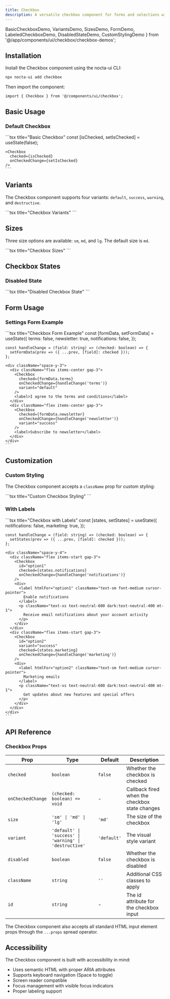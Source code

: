 ```yaml
---
title: Checkbox
description: A versatile checkbox component for forms and selections with multiple variants, sizes and dark mode support
---
```


  BasicCheckboxDemo, 
  VariantsDemo, 
  SizesDemo, 
  FormDemo,
  LabeledCheckboxDemo,
  DisabledStateDemo,
  CustomStylingDemo
} from '@/app/components/ui/checkbox/checkbox-demos';

## Installation

Install the Checkbox component using the nocta-ui CLI:

```bash title="Terminal"
npx nocta-ui add checkbox
```

Then import the component:

```tsx title="Import"
import { Checkbox } from '@/components/ui/checkbox';
```

## Basic Usage

### Default Checkbox

<DocsTabs defaultValue="preview">
  <DocsTab value="preview" title="Preview">
    <div className="my-6">
      <BasicCheckboxDemo />
    </div>
  </DocsTab>
  <DocsTab value="code" title="Code">
    ```tsx title="Basic Checkbox"
    const [isChecked, setIsChecked] = useState(false);
    
    <Checkbox 
      checked={isChecked} 
      onCheckedChange={setIsChecked} 
    />
    ```
  </DocsTab>
</DocsTabs>

## Variants

The Checkbox component supports four variants: `default`, `success`, `warning`, and `destructive`.

<DocsTabs defaultValue="preview">
  <DocsTab value="preview" title="Preview">
    <div className="my-6">
      <VariantsDemo />
    </div>
  </DocsTab>
  <DocsTab value="code" title="Code">
    ```tsx title="Checkbox Variants"
    <Checkbox variant="default" checked={true} />
    <Checkbox variant="success" checked={true} />
    <Checkbox variant="warning" checked={true} />
    <Checkbox variant="destructive" checked={true} />
    ```
  </DocsTab>
</DocsTabs>

## Sizes

Three size options are available: `sm`, `md`, and `lg`. The default size is `md`.

<DocsTabs defaultValue="preview">
  <DocsTab value="preview" title="Preview">
    <div className="my-6">
      <SizesDemo />
    </div>
  </DocsTab>
  <DocsTab value="code" title="Code">
    ```tsx title="Checkbox Sizes"
    <Checkbox size="sm" checked={true} />
    <Checkbox size="md" checked={true} />
    <Checkbox size="lg" checked={true} />
    ```
  </DocsTab>
</DocsTabs>

## Checkbox States

### Disabled State

<DocsTabs defaultValue="preview">
  <DocsTab value="preview" title="Preview">
    <DisabledStateDemo />
  </DocsTab>
  <DocsTab value="code" title="Code">
    ```tsx title="Disabled Checkbox State"
    <Checkbox disabled={false} />
    <Checkbox checked={true} disabled={false} />
    <Checkbox disabled={true} />
    <Checkbox checked={true} disabled={true} />
    ```
  </DocsTab>
</DocsTabs>

## Form Usage

### Settings Form Example

<DocsTabs defaultValue="preview">
  <DocsTab value="preview" title="Preview">
    <div className="my-6">
      <FormDemo />
    </div>
  </DocsTab>
  <DocsTab value="code" title="Code">
    ```tsx title="Checkbox Form Example"
    const [formData, setFormData] = useState({
      terms: false,
      newsletter: true,
      notifications: false,
    });

    const handleChange = (field: string) => (checked: boolean) => {
      setFormData(prev => ({ ...prev, [field]: checked }));
    };

    <div className="space-y-3">
      <div className="flex items-center gap-3">
        <Checkbox 
          checked={formData.terms} 
          onCheckedChange={handleChange('terms')}
          variant="default"
        />
        <label>I agree to the terms and conditions</label>
      </div>
      <div className="flex items-center gap-3">
        <Checkbox 
          checked={formData.newsletter} 
          onCheckedChange={handleChange('newsletter')}
          variant="success"
        />
        <label>Subscribe to newsletter</label>
      </div>
    </div>
    ```
  </DocsTab>
</DocsTabs>

## Customization

### Custom Styling

The Checkbox component accepts a `className` prop for custom styling:

<DocsTabs defaultValue="preview">
  <DocsTab value="preview" title="Preview">
    <div className="my-6">
      <CustomStylingDemo />
    </div>
  </DocsTab>
  <DocsTab value="code" title="Code">
    ```tsx title="Custom Checkbox Styling"
    <Checkbox className="scale-125" checked={true} />
    <Checkbox className="rounded-full" checked={true} />
    <Checkbox className="shadow-lg" checked={false} />
    ```
  </DocsTab>
</DocsTabs>

### With Labels

<DocsTabs defaultValue="preview">
  <DocsTab value="preview" title="Preview">
    <div className="my-6">
      <LabeledCheckboxDemo />
    </div>
  </DocsTab>
  <DocsTab value="code" title="Code">
    ```tsx title="Checkbox with Labels"
    const [states, setStates] = useState({
      notifications: false,
      marketing: true,
    });

    const handleChange = (field: string) => (checked: boolean) => {
      setStates(prev => ({ ...prev, [field]: checked }));
    };

    <div className="space-y-4">
      <div className="flex items-start gap-3">
        <Checkbox 
          id="option1" 
          checked={states.notifications}
          onCheckedChange={handleChange('notifications')}
        />
        <div>
          <label htmlFor="option1" className="text-sm font-medium cursor-pointer">
            Enable notifications
          </label>
          <p className="text-xs text-neutral-600 dark:text-neutral-400 mt-1">
            Receive email notifications about your account activity
          </p>
        </div>
      </div>
      <div className="flex items-start gap-3">
        <Checkbox 
          id="option2" 
          variant="success" 
          checked={states.marketing}
          onCheckedChange={handleChange('marketing')}
        />
        <div>
          <label htmlFor="option2" className="text-sm font-medium cursor-pointer">
            Marketing emails
          </label>
          <p className="text-xs text-neutral-600 dark:text-neutral-400 mt-1">
            Get updates about new features and special offers
          </p>
        </div>
      </div>
    </div>
    ```
  </DocsTab>
</DocsTabs>

## API Reference

### Checkbox Props

| Prop | Type | Default | Description |
|------|------|---------|-------------|
| `checked` | `boolean` | `false` | Whether the checkbox is checked |
| `onCheckedChange` | `(checked: boolean) => void` | - | Callback fired when the checkbox state changes |
| `size` | `'sm' \| 'md' \| 'lg'` | `'md'` | The size of the checkbox |
| `variant` | `'default' \| 'success' \| 'warning' \| 'destructive'` | `'default'` | The visual style variant |
| `disabled` | `boolean` | `false` | Whether the checkbox is disabled |
| `className` | `string` | `''` | Additional CSS classes to apply |
| `id` | `string` | - | The id attribute for the checkbox input |

The Checkbox component also accepts all standard HTML input element props through the `...props` spread operator.

## Accessibility

The Checkbox component is built with accessibility in mind:

- Uses semantic HTML with proper ARIA attributes
- Supports keyboard navigation (Space to toggle)
- Screen reader compatible
- Focus management with visible focus indicators
- Proper labeling support